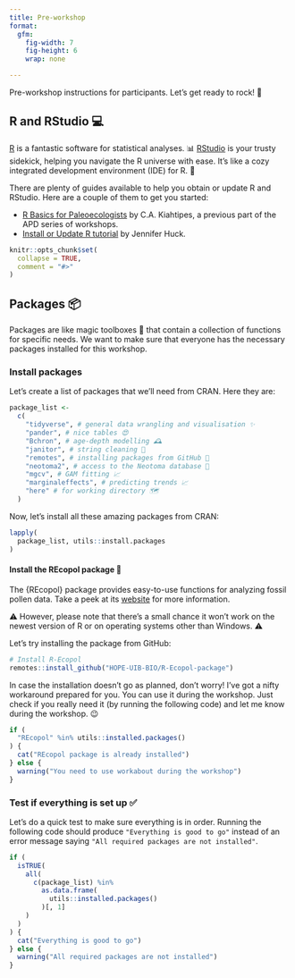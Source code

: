 ```yaml
---
title: Pre-workshop
format: 
  gfm:
    fig-width: 7
    fig-height: 6
    wrap: none

---
```


Pre-workshop instructions for participants. Let's get ready to rock! 🚀

## R and RStudio 💻

[R](https://en.wikipedia.org/wiki/R_(programming_language)) is a fantastic software for statistical analyses. 📊 [RStudio](https://posit.co/products/open-source/rstudio/) is your trusty sidekick, helping you navigate the R universe with ease. It's like a cozy integrated development environment (IDE) for R. 🌟

There are plenty of guides available to help you obtain or update R and RStudio. Here are a couple of them to get you started:

- [R Basics for Paleoecologists](https://ckiahtipes.github.io/) by C.A. Kiahtipes, a previous part of the APD series of workshops. 
- [Install or Update R tutorial](https://jennhuck.github.io/workshops/install_update_R.html) by Jennifer Huck. 

```r
knitr::opts_chunk$set(
  collapse = TRUE,
  comment = "#>"
)
```

## Packages 📦

Packages are like magic toolboxes 🧰 that contain a collection of functions for specific needs. We want to make sure that everyone has the necessary packages installed for this workshop.

### Install packages 

Let's create a list of packages that we'll need from CRAN. Here they are:

```r
package_list <-
  c(
    "tidyverse", # general data wrangling and visualisation ✨
    "pander", # nice tables 😍
    "Bchron", # age-depth modelling 🕰️
    "janitor", # string cleaning 🧹
    "remotes", # installing packages from GitHub 🚀
    "neotoma2", # access to the Neotoma database 🌿
    "mgcv", # GAM fitting 📈
    "marginaleffects", # predicting trends 📈
    "here" # for working directory 🗺️
  )
```

Now, let's install all these amazing packages from CRAN:

```r
lapply(
  package_list, utils::install.packages
)
```

#### Install the REcopol package 🌼

The {REcopol} package provides easy-to-use functions for analyzing fossil pollen data. Take a peek at its [website](https://hope-uib-bio.github.io/R-Ecopol-package/) for more information.

⚠️ However, please note that there's a small chance it won't work on the newest version of R or on operating systems other than Windows. ⚠️

Let's try installing the package from GitHub:

```r
# Install R-Ecopol
remotes::install_github("HOPE-UIB-BIO/R-Ecopol-package")
```

In case the installation doesn't go as planned, don't worry! I've got a nifty workaround prepared for you. You can use it during the workshop. Just check if you really need it (by running the following code) and let me know during the workshop. 😉

```r
if (
  "REcopol" %in% utils::installed.packages()
) {
  cat("REcopol package is already installed")
} else {
  warning("You need to use workabout during the workshop")
}
```


### Test if everything is set up ✅

Let's do a quick test to make sure everything is in order. Running the following code should produce `"Everything is good to go"` instead of an error message saying `"All required packages are not installed"`.

```r
if (
  isTRUE(
    all(
      c(package_list) %in%
        as.data.frame(
          utils::installed.packages()
        )[, 1]
    )
  )
) {
  cat("Everything is good to go")
} else {
  warning("All required packages are not installed")
}
```